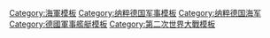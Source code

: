 <noinclude>{{NoteTA
|G1=Military
}}
</noinclude>
{{military navigation
| name = WWIIGermanShips
| style = wide
| title = 二戰[[納粹德國海軍]]艦船
| listclass = hlist
| image = [[File:War ensign of Germany (1938–1945).svg|100px]]

|group1= <div style="text-align: center;">[[航空母舰]]</div>
|list1=
* [[齐柏林伯爵级航空母舰|齐柏林伯爵]]{{I sup|C}}
* {{link-en|一號航空母艦 (1942年)|German aircraft carrier I (1942)|"I"}}{{I sup|P}}
* [[亚德河级航空母舰|亞德河]]{{I sup|P}}
* [[塞德利茨號重巡洋艦|威悉河]]{{I sup|C}}
* {{Link-en|二號航空母艦|German aircraft carrier II|"II"}}{{I sup|P}}

|group2= <div style="text-align: center;">[[戰艦|-{zh-cn:战列舰; zh-tw:戰艦; zh-hk:戰艦;}-]]</div>
|list2=
* [[俾斯麦级战列舰|俾斯麥]]
* [[H级战列舰|H]]{{I sup|C}}

|group3= <div style="text-align: center;">[[前無畏艦]]</div>
|list3=
* [[德国级战列舰|德國]]

|group4= [[战列巡洋舰|-{zh-cn:战列巡洋舰; zh-tw:戰鬥巡洋艦; zh-hk:戰鬥巡洋艦;}-]]
|list4=
* [[沙恩霍斯特级战列舰|沙恩霍斯特]]
* [[O级战列巡洋舰|O]]{{I sup|P}}

|group5= <div style="text-align: center;">[[装甲舰]]</div>
|list5=
* [[德国级装甲舰|德國]]
* [[P级装甲舰|P]]{{I sup|P}}

|group6= <div style="text-align: center;">[[重巡洋舰]]</div>
|list6=
* [[希佩尔海军上将级重巡洋舰|希佩爾海军上将]]

|group7= <div style="text-align: center;">[[輕巡洋艦]]</div>
|list7=
* [[瞪羚级小巡洋舰|瞪羚]]
* [[埃姆登号轻巡洋舰|埃姆登]]{{I sup|S}}
* [[柯尼斯堡级轻巡洋舰|柯尼斯堡]]
* [[萊比錫級輕巡洋艦|萊比錫]]
* [[M級輕巡洋艦|M]]{{I sup|P}}
* [[遠洋偵察級輕巡洋艦|遠洋偵察]]{{I sup|P}}

|group8= <div style="text-align: center;">[[驱逐舰]]</div>
|list8=
* [[德國二戰時期驅逐艦#1934年型|1934]]
* [[德國二戰時期驅逐艦#1934年A型|1934A]]
* [[德國二戰時期驅逐艦#1936年型|1936]]
* {{Link-en|1936年A型驅逐艦|Type 1936A-class destroyer|1936A}}
* [[德國二戰時期驅逐艦#1936年A(Mob)型|1936A (Mob)]]
* [[德國二戰時期驅逐艦#1936年B型|1936B]]
* [[德國二戰時期驅逐艦#1936年C型|1936C]]{{I sup|C}}
* [[德國二戰時期驅逐艦#1938年A型/AC型|1938A/AC]]{{I sup|P}}
* {{Link-en|1938年B型驅逐艦|German World War II destroyers#Zerstörer 1938B|1938B}}{{I sup|P}}
* {{Link-en|1942年型驅逐艦|German World War II destroyers#Zerstörer 1942|1942}}{{I sup|C}}
* {{Link-en|1944年型驅逐艦|German World War II destroyers#Zerstörer 1944|1944}}{{I sup|P}}
* {{Link-en|1945年型驅逐艦|Type 1945 destroyer|1945}}{{I sup|P}}

|group9= [[护航驱逐舰]]
|list9=
* {{Link-en|F級艦隊護航艦|F-class escort ship|F}}
* [[1941年型艦隊護航艦|1941]]{{I sup|C}}

|group10= <div style="text-align: center;">[[魚雷艇]]</div>
|list10=
* {{Link-en|1923年型魚雷艇|Type 23 torpedo boat|1923}}
* {{Link-en|1924年型魚雷艇|Type 24 torpedo boat|1924}}
* {{Link-en|1935年型魚雷艇|Type 35 torpedo boat|1935}}
* {{Link-en|1937年型魚雷艇|Type 37 torpedo boat|1937}}
* {{Link-en|1939年型魚雷艇|Type 39 torpedo boat|1939}}
* {{Link-en|1940年型魚雷艇|Type 40 torpedo boat|1940}}{{I sup|C}}
* {{Link-en|1941年型魚雷艇|Type 41 torpedo boat|1941}}{{I sup|C}}
* {{Link-en|1944年型魚雷艇|Type 44 torpedo boat|1944}}{{I sup|C}}
* {{Link-en|二戰納粹德國海軍從外國海軍俘獲的魚雷艇|Torpedoboot Ausland|從外國海軍俘獲的魚雷艇}}

|group11= <div style="text-align: center;">[[掃雷艦]]</div>
|list11=
* {{Link-en|M級掃雷艦|M-class minesweeper (Germany)|M}}
* {{Link-en|R艇|R boat|R艇}}
* [[封锁突破船]]

|group12= <div style="text-align: center;">[[潛艇]]<br>([[U型潜艇]])</div>
|list12=
{{navbox|subgroup
|group1= 远洋
|list1=
* [[I級潛艇|I]]
* [[II級潛艇|II]]
* [[VII級潛艇|VII]]
* [[IX級潛艇|IX]]
* [[X級潛艇|X]]
* [[XIV級潛艇|XIV]]
* {{Link-en|XVII級潛艇|German Type XVII submarine|XVII}}
* [[XXI級潛艇|XXI]]
* [[XXIII級潛艇|XXIII]]
* {{Link-en|二戰纳粹德国海军从外国海军俘获的U型潜艇|Foreign U-boats|从外国海军俘获的U型潜艇}}
* {{Link-en|未完成的U型潜艇計畫|Uncompleted U-boat projects|未完成的U型潜艇計畫}}{{I sup|C}}{{I sup|P}}

|group2= <div style="text-align: center;">[[微型潛艇|微型]]</div>
|list2=
* {{Link-en|海豹級微型潛艇|Seehund|海豹}}
* {{Link-en|狗魚級微型潛艇|Hecht (submarine)|狗魚}}
* {{Link-en|河狸級微型潛艇|Biber (submarine)|河狸}}
* {{Link-en|水螈級微型潛艇|Molch|水螈}}
}}

|group13= <div style="text-align: center;">其他</div>
|list13=
* {{Link-en|德國二戰時期輔助巡洋艦|Template:German auxiliary cruiser|輔助巡洋艦}}
* [[S艇]]
* {{Link-en|VP艇|Vorpostenboot|VP艇}}
* {{Link-en|MFP登陸艇|Marinefährprahm|MFP登陸艇}}
* {{Link-en|西貝爾登陸艇|Siebel ferry|西貝爾登陸艇}}

| belowclass = hlist
| below = 
; S: 仅建一艘
; C: 未成舰
; P: 纸面计划

}}<noinclude>
{{collapsible option}}
[[Category:海軍模板]]
[[Category:纳粹德国军事模板]]
[[Category:纳粹德国海军]]
[[Category:德國軍事艦艇模板]]
[[Category:第二次世界大戰模板]]
</noinclude>